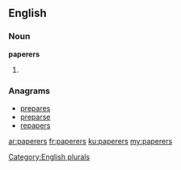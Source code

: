 ==English==

===Noun===
'''paperers'''

# {{plural of|paperer}}

===Anagrams===
* [[prepares#English|prepares]]
* [[preparse#English|preparse]]
* [[repapers#English|repapers]]

[[Category:English plurals]]

[[ar:paperers]]
[[fr:paperers]]
[[ku:paperers]]
[[my:paperers]]